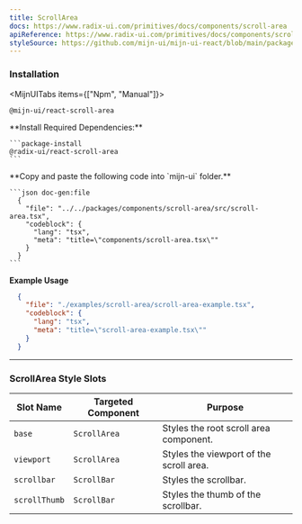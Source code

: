 ```yaml
---
title: ScrollArea
docs: https://www.radix-ui.com/primitives/docs/components/scroll-area
apiReference: https://www.radix-ui.com/primitives/docs/components/scroll-area#api-reference
styleSource: https://github.com/mijn-ui/mijn-ui-react/blob/main/packages/theme/src/components/scroll-area.ts
---
```



<ComponentPreview>
  <ScrollAreaExample />
</ComponentPreview>

### Installation

<MijnUITabs items={["Npm", "Manual"]}>
  <MijnUITabsContent value="Npm">
  ```package-install
  @mijn-ui/react-scroll-area
  ```
  </MijnUITabsContent>
  
  <MijnUITabsContent value="Manual">
  <Steps>
  <Step>
    **Install Required Dependencies:**
  
    ```package-install
    @radix-ui/react-scroll-area
    ```
  </Step>

  <Step>
    **Copy and paste the following code into  `mijn-ui` folder.**

    ```json doc-gen:file
      {
        "file": "../../packages/components/scroll-area/src/scroll-area.tsx",
        "codeblock": {
          "lang": "tsx",
          "meta": "title=\"components/scroll-area.tsx\""
        }
      }
    ```
  </Step>
</Steps>
</MijnUITabsContent>
</MijnUITabs>

**Example Usage**

```json doc-gen:file
  {
    "file": "./examples/scroll-area/scroll-area-example.tsx",
    "codeblock": {
      "lang": "tsx",
      "meta": "title=\"scroll-area-example.tsx\""
    }
  }
```

---

### ScrollArea Style Slots

| **Slot Name**    | **Targeted Component** | **Purpose**                                      |
|-------------------|------------------------|-------------------------------------------------|
| `base`           | `ScrollArea`          | Styles the root scroll area component.          |
| `viewport`       | `ScrollArea`          | Styles the viewport of the scroll area.         |
| `scrollbar`      | `ScrollBar`           | Styles the scrollbar.                           |
| `scrollThumb`    | `ScrollBar`           | Styles the thumb of the scrollbar.              |


